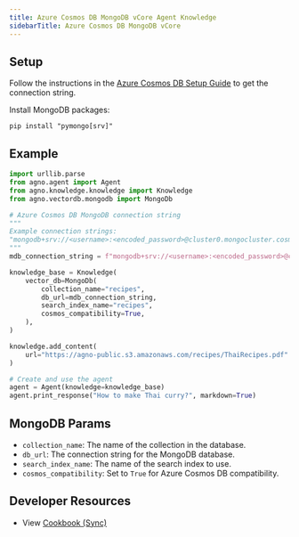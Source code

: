 ```yaml
---
title: Azure Cosmos DB MongoDB vCore Agent Knowledge
sidebarTitle: Azure Cosmos DB MongoDB vCore
---
```


## Setup

Follow the instructions in the [Azure Cosmos DB Setup Guide](https://learn.microsoft.com/en-us/azure/cosmos-db/mongodb/vcore) to get the connection string.

Install MongoDB packages:

```shell
pip install "pymongo[srv]"
```

## Example

```python agent_with_knowledge.py
import urllib.parse
from agno.agent import Agent
from agno.knowledge.knowledge import Knowledge
from agno.vectordb.mongodb import MongoDb

# Azure Cosmos DB MongoDB connection string
"""
Example connection strings:
"mongodb+srv://<username>:<encoded_password>@cluster0.mongocluster.cosmos.azure.com/?tls=true&authMechanism=SCRAM-SHA-256&retrywrites=false&maxIdleTimeMS=120000"
"""
mdb_connection_string = f"mongodb+srv://<username>:<encoded_password>@cluster0.mongocluster.cosmos.azure.com/?tls=true&authMechanism=SCRAM-SHA-256&retrywrites=false&maxIdleTimeMS=120000"

knowledge_base = Knowledge(
    vector_db=MongoDb(
        collection_name="recipes",
        db_url=mdb_connection_string,
        search_index_name="recipes",
        cosmos_compatibility=True,
    ),
)

knowledge.add_content(
    url="https://agno-public.s3.amazonaws.com/recipes/ThaiRecipes.pdf"
)

# Create and use the agent
agent = Agent(knowledge=knowledge_base)
agent.print_response("How to make Thai curry?", markdown=True)
```

## MongoDB Params

- `collection_name`: The name of the collection in the database.
- `db_url`: The connection string for the MongoDB database.
- `search_index_name`: The name of the search index to use.
- `cosmos_compatibility`: Set to `True` for Azure Cosmos DB compatibility.

## Developer Resources

- View [Cookbook (Sync)](https://github.com/agno-agi/agno/blob/main/cookbook/knowledge/vector_db/mongo_db/cosmos_mongodb_vcore.py)
